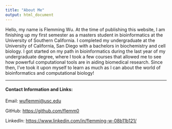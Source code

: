 ```yaml
---
title: "About Me"
output: html_document
---
```



Hello, my name is Flemming Wu. At the time of publishing this website, I am finishing up my first semester as a masters student in bioinformatics at the University of Southern California. I completed my undergraduate at the University of California, San Diego with a bachelors in biochemistry and cell biology. I got started on my path in bioinformatics during the last year of my undergraduate degree, where I took a few courses that allowed me to see how powerful computational tools are in aiding biomedical research. Since then, I've took it upon myself to learn as much as I can about the world of bioinformatics and computational biology!


-------

#### Contact Information and Links:

Email: [wuflemmi@usc.edu](wuflemmi@usc.edu)

GitHub: [https://github.com/flemm0](https://github.com/flemm0)

LinkedIn: [https://www.linkedin.com/in/flemming-w-08b11b121/](https://www.linkedin.com/in/flemming-w-08b11b121/)
